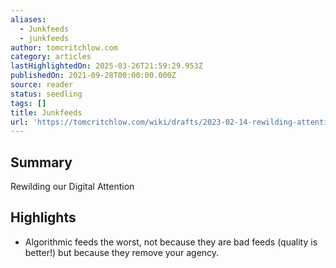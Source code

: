 ```yaml
---
aliases:
  - Junkfeeds
  - junkfeeds
author: tomcritchlow.com
category: articles
lastHighlightedOn: 2025-03-26T21:59:29.953Z
publishedOn: 2021-09-28T00:00:00.000Z
source: reader
status: seedling
tags: []
title: Junkfeeds
url: 'https://tomcritchlow.com/wiki/drafts/2023-02-14-rewilding-attention/'
---
```

## Summary

Rewilding our Digital Attention

## Highlights

- Algorithmic feeds the worst, not because they are bad feeds (quality is better!) but because they remove your agency.
